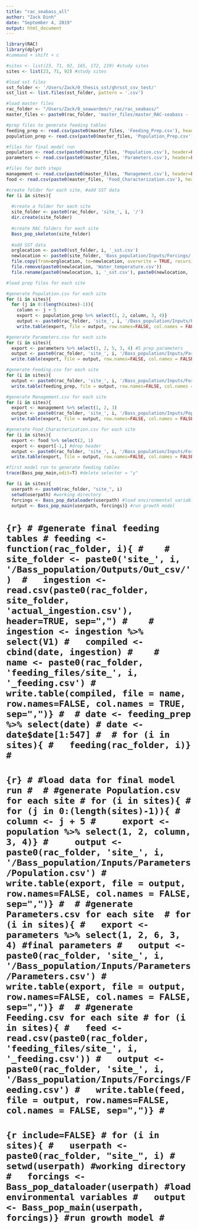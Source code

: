 ```yaml
---
title: "rac_seabass_all"
author: "Zack Dinh"
date: "September 4, 2019"
output: html_document
---
```


```r
library(RAC)
library(dplyr)
#command + shift + c

#sites <- list(23, 71, 92, 165, 172, 219) #study sites
sites <- list(23, 71, 92) #study sites

#load sst files
sst_folder <- '/Users/Zack/0_thesis_sst/ghrsst_csv_test/'
sst_list <- list.files(sst_folder, pattern = '.csv')

#load master files
rac_folder <- "/Users/Zack/0_seawarden/r_rac/rac_seabass/"
master_files <- paste0(rac_folder, 'master_files/master_RAC-seabass - ')

#prep files to generate feeding tables
feeding_prep <- read.csv(paste0(master_files, 'Feeding_Prep.csv'), header=TRUE, sep=",")
population_prep <- read.csv(paste0(master_files, 'Population_Prep.csv'), header=FALSE, sep=",")

#files for final model run
population <- read.csv(paste0(master_files, 'Population.csv'), header=FALSE, sep=",")
parameters <- read.csv(paste0(master_files, 'Parameters.csv'), header=FALSE, sep=",")

#files for both steps
management <- read.csv(paste0(master_files, 'Management.csv'), header=FALSE, sep=",")
food <- read.csv(paste0(master_files, 'Food_Characterization.csv'), header=FALSE, sep=",")
```

```r
#create folder for each site, #add SST data
for (i in sites){
  
  #create a folder for each site
  site_folder <- paste0(rac_folder, 'site_', i, '/')
  dir.create(site_folder) 
  
  #create RAC folders for each site
  Bass_pop_skeleton(site_folder) 
  
  #add SST data
  orglocation <- paste0(sst_folder, i, '_sst.csv')
  newlocation <- paste0(site_folder, 'Bass_population/Inputs/Forcings/')
  file.copy(from=orglocation, to=newlocation, overwrite = TRUE, recursive = FALSE, copy.mode = TRUE)
  file.remove(paste0(newlocation, 'Water_temperature.csv'))
  file.rename(paste0(newlocation, i, '_sst.csv'), paste0(newlocation, 'Water_temperature.csv'))}
```

```r
#load prep files for each site

#generate Population.csv for each site
for (i in sites){
  for (j in 0:(length(sites)-1)){
    column <- j + 5
    export <- population_prep %>% select(1, 2, column, 3, 4)}
    output <- paste0(rac_folder, 'site_', i, '/Bass_population/Inputs/Parameters/Population.csv')
    write.table(export, file = output, row.names=FALSE, col.names = FALSE, sep=",")}

#generate Parameters.csv for each site 
for (i in sites){
  export <- parameters %>% select(1, 2, 5, 3, 4) #5 prep parameters
  output <- paste0(rac_folder, 'site_', i, '/Bass_population/Inputs/Parameters/Parameters.csv')
  write.table(export, file = output, row.names=FALSE, col.names = FALSE, sep=",")}

#generate Feeding.csv for each site
for (i in sites){
  output <- paste0(rac_folder, 'site_', i, '/Bass_population/Inputs/Forcings/Feeding.csv')
  write.table(feeding_prep, file = output, row.names=FALSE, col.names = FALSE, sep=",")}

#generate Management.csv for each site 
for (i in sites){
  export <- management %>% select(1, 2, 3)
  output <- paste0(rac_folder, 'site_', i, '/Bass_population/Inputs/Population_management/Management.csv')
  write.table(export, file = output, row.names=FALSE, col.names = FALSE, sep=",")}

#generate Food_Characterization.csv for each site 
for (i in sites){
  export <- food %>% select(2, 1)
  export <- export[-1,] #drop header
  output <- paste0(rac_folder, 'site_', i, '/Bass_population/Inputs/Forcings/Food_Characterization.csv')
  write.table(export, file = output, row.names=FALSE, col.names = FALSE, sep=",")}
```

```r
#first model run to generate feeding tables
trace(Bass_pop_main,edit=T) #delete selector = "y"

for (i in sites){
  userpath <- paste0(rac_folder, "site_", i)
  setwd(userpath) #working directory
  forcings <- Bass_pop_dataloader(userpath) #load environmental variables
  output <- Bass_pop_main(userpath, forcings)} #run growth model
```

# ```{r}
# #generate final feeding tables
# feeding <- function(rac_folder, i){
#   
#   site_folder <- paste0('site_', i, '/Bass_population/Outputs/Out_csv/') 
#   ingestion <- read.csv(paste0(rac_folder, site_folder, 'actual_ingestion.csv'), header=TRUE, sep=",")
#   
#   ingestion <- ingestion %>% select(V1)
#   compiled <- cbind(date, ingestion)
#   
#   name <- paste0(rac_folder, 'feeding_files/site_', i, '_feeding.csv')
#   write.table(compiled, file = name, row.names=FALSE, col.names = TRUE, sep=",")}
# 
# date <- feeding_prep %>% select(date)
# date <- date$date[1:547]
# 
# for (i in sites){
#   feeding(rac_folder, i)}
# ```
# 
# ```{r}
# #load data for final model run
# 
# #generate Population.csv for each site
# for (i in sites){
#   for (j in 0:(length(sites)-1)){
#     column <- j + 5
#     export <- population %>% select(1, 2, column, 3, 4)}
#     output <- paste0(rac_folder, 'site_', i, '/Bass_population/Inputs/Parameters/Population.csv')
#     write.table(export, file = output, row.names=FALSE, col.names = FALSE, sep=",")}
# 
# #generate Parameters.csv for each site 
# for (i in sites){
#   export <- parameters %>% select(1, 2, 6, 3, 4) #final parameters
#   output <- paste0(rac_folder, 'site_', i, '/Bass_population/Inputs/Parameters/Parameters.csv')
#   write.table(export, file = output, row.names=FALSE, col.names = FALSE, sep=",")}
# 
# #generate Feeding.csv for each site
# for (i in sites){
#   feed <- read.csv(paste0(rac_folder, 'feeding_files/site_', i, '_feeding.csv'))
#   output <- paste0(rac_folder, 'site_', i, '/Bass_population/Inputs/Forcings/Feeding.csv')
#   write.table(feed, file = output, row.names=FALSE, col.names = FALSE, sep=",")}
# ```
# 
# ```{r include=FALSE}
# for (i in sites){
#   userpath <- paste0(rac_folder, "site_", i)
#   setwd(userpath) #working directory
#   forcings <- Bass_pop_dataloader(userpath) #load environmental variables
#   output <- Bass_pop_main(userpath, forcings)} #run growth model
# ```
